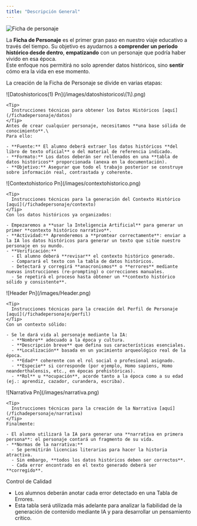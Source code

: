 ```yaml
---
title: "Descripción General"
---
```


![Ficha de personaje](/MacBookPro14_-1\(4\).png)

La **Ficha de Personaje** es el primer gran paso en nuestro viaje educativo a través del tiempo. Su objetivo es ayudarnos a **comprender un periodo histórico desde dentro**, **empatizando** con un personaje que podría haber vivido en esa época.\
Este enfoque nos permitirá no solo aprender datos históricos, sino **sentir** cómo era la vida en ese momento.

La creación de la Ficha de Personaje se divide en varias etapas:

<Steps>
  <Step title="Extracción de Datos Históricos">
    ![Datoshistoricos(1) Pn](/images/datoshistoricos\(1\).png)

    <Tip>
      Instrucciones técnicas para obtener los Datos Históricos [aquí](/fichadepersonaje/datos)
    </Tip>
    Antes de crear cualquier personaje, necesitamos **una base sólida de conocimiento**.\
    Para ello:

    - **Fuente:** El alumno deberá extraer los datos históricos **del libro de texto oficial** o del material de referencia indicado.
    - **Formato:** Los datos deberán ser rellenados en una **tabla de datos históricos** proporcionada (anexa en la documentación).
    - **Objetivo:** Asegurar que todo el trabajo posterior se construye sobre información real, contrastada y coherente.
  </Step>
  <Step title="Generación del Contexto Histórico">
    ![Contextohistorico Pn](/images/contextohistorico.png)

    <Tip>
      Instrucciones técnicas para la generación del Contexto Histórico [aquí](/fichadepersonaje/contexto)
    </Tip>
    Con los datos históricos ya organizados:

    - Empezaremos a **usar la Inteligencia Artificial** para generar un primer **contexto histórico narrativo**.
    - **Actividad:** Aprenderemos a **promtear correctamente**: enviar a la IA los datos históricos para generar un texto que sitúe nuestro personaje en su mundo.
    - **Verificación:**
      - El alumno deberá **revisar** el contexto histórico generado.
      - Comparará el texto con la tabla de datos históricos.
      - Detectará y corregirá **anacronismos** o **errores** mediante nuevas instrucciones (re-prompting) o correcciones manuales.
      - Se repetirá el proceso hasta obtener un **contexto histórico sólido y consistente**.
  </Step>
  <Step title="Creación del perfil de Personaje">
    ![Header Pn](/images/Header.png)

    <Tip>
      Instrucciones técnicas para la creación del Perfil de Personaje [aquí](/fichadepersonaje/perfil)
    </Tip>
    Con un contexto sólido:

    - Se le dará vida al personaje mediante la IA:
      - **Nombre** adecuado a la época y cultura.
      - **Descripción breve** que defina sus características esenciales.
      - **Localización** basada en un yacimiento arqueológico real de la época.
      - **Edad** coherente con el rol social o profesional asignado.
      - **Especie** si corresponde (por ejemplo, Homo sapiens, Homo neanderthalensis, etc., en épocas prehistóricas).
      - **Rol** u **ocupación**, acorde tanto a la época como a su edad (ej.: aprendiz, cazador, curandera, escriba).
  </Step>
  <Step title="Creación de la Narrativa Personal">
    ![Narrativa Pn](/images/narrativa.png)

    <Tip>
      Instrucciones técnicas para la creación de la Narrativa [aquí](/fichadepersonaje/narrativa)
    </Tip>
    Finalmente:

    - El alumno utilizará la IA para generar una **narrativa en primera persona**: el personaje contará un fragmento de su vida.
    - **Normas de la narrativa:**
      - Se permitirán licencias literarias para hacer la historia atractiva.
      - Sin embargo, **todos los datos históricos deben ser correctos**.
      - Cada error encontrado en el texto generado deberá ser **corregido**.
  </Step>
</Steps>

<Note>
  Control de Calidad

  - Los alumnos deberán anotar cada error detectado en una Tabla de Errores.
  - Esta tabla será utilizada más adelante para analizar la fiabilidad de la generación de contenido mediante IA y para desarrollar un pensamiento crítico.
</Note>